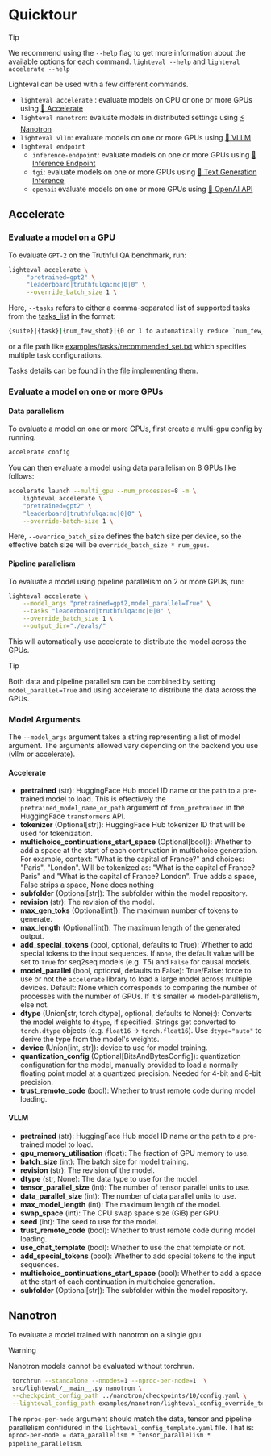# Quicktour


> [!TIP]
> We recommend using the `--help` flag to get more information about the
> available options for each command.
> `lighteval --help` and `lighteval accelerate --help`

Lighteval can be used with a few different commands.

- `lighteval accelerate` : evaluate models on CPU or one or more GPUs using [🤗
  Accelerate](https://github.com/huggingface/accelerate)
- `lighteval nanotron`: evaluate models in distributed settings using [⚡️
  Nanotron](https://github.com/huggingface/nanotron)
- `lighteval vllm`: evaluate models on one or more GPUs using [🚀
  VLLM](https://github.com/vllm-project/vllm)
- `lighteval endpoint`
    - `inference-endpoint`: evaluate models on one or more GPUs using [🔗
  Inference Endpoint](https://huggingface.co/inference-endpoints/dedicated)
    - `tgi`: evaluate models on one or more GPUs using [🔗 Text Generation Inference](https://huggingface.co/docs/text-generation-inference/en/index)
    - `openai`: evaluate models on one or more GPUs using [🔗 OpenAI API](https://platform.openai.com/)

## Accelerate

### Evaluate a model on a GPU

To evaluate `GPT-2` on the Truthful QA benchmark, run:

```bash
lighteval accelerate \
     "pretrained=gpt2" \
     "leaderboard|truthfulqa:mc|0|0" \
     --override_batch_size 1 \
```

Here, `--tasks` refers to either a comma-separated list of supported tasks from
the [tasks_list](available-tasks) in the format:

```bash
{suite}|{task}|{num_few_shot}|{0 or 1 to automatically reduce `num_few_shot` if prompt is too long}
```

or a file path like
[examples/tasks/recommended_set.txt](https://github.com/huggingface/lighteval/blob/main/examples/tasks/recommended_set.txt)
which specifies multiple task configurations.

Tasks details can be found in the
[file](https://github.com/huggingface/lighteval/blob/main/src/lighteval/tasks/default_tasks.py)
implementing them.

### Evaluate a model on one or more GPUs

#### Data parallelism

To evaluate a model on one or more GPUs, first create a multi-gpu config by running.

```bash
accelerate config
```

You can then evaluate a model using data parallelism on 8 GPUs like follows:

```bash
accelerate launch --multi_gpu --num_processes=8 -m \
    lighteval accelerate \
    "pretrained=gpt2" \
    "leaderboard|truthfulqa:mc|0|0" \
    --override-batch-size 1 \
```

Here, `--override_batch_size` defines the batch size per device, so the effective
batch size will be `override_batch_size * num_gpus`.

#### Pipeline parallelism

To evaluate a model using pipeline parallelism on 2 or more GPUs, run:

```bash
lighteval accelerate \
    --model_args "pretrained=gpt2,model_parallel=True" \
    --tasks "leaderboard|truthfulqa:mc|0|0" \
    --override_batch_size 1 \
    --output_dir="./evals/"
```

This will automatically use accelerate to distribute the model across the GPUs.

> [!TIP]
> Both data and pipeline parallelism can be combined by setting
> `model_parallel=True` and using accelerate to distribute the data across the
GPUs.

### Model Arguments

The `--model_args` argument takes a string representing a list of model
argument. The arguments allowed vary depending on the backend you use (vllm or
accelerate).

#### Accelerate

- **pretrained** (str):
    HuggingFace Hub model ID name or the path to a pre-trained
    model to load. This is effectively the `pretrained_model_name_or_path`
    argument of `from_pretrained` in the HuggingFace `transformers` API.
- **tokenizer** (Optional[str]): HuggingFace Hub tokenizer ID that will be
    used for tokenization.
- **multichoice_continuations_start_space** (Optional[bool]): Whether to add a
    space at the start of each continuation in multichoice generation.
    For example, context: "What is the capital of France?" and choices: "Paris", "London".
    Will be tokenized as: "What is the capital of France? Paris" and "What is the capital of France? London".
    True adds a space, False strips a space, None does nothing
- **subfolder** (Optional[str]): The subfolder within the model repository.
- **revision** (str): The revision of the model.
- **max_gen_toks** (Optional[int]): The maximum number of tokens to generate.
- **max_length** (Optional[int]): The maximum length of the generated output.
- **add_special_tokens** (bool, optional, defaults to True): Whether to add special tokens to the input sequences.
   If `None`, the default value will be set to `True` for seq2seq models (e.g. T5) and
    `False` for causal models.
- **model_parallel** (bool, optional, defaults to False):
    True/False: force to use or not the `accelerate` library to load a large
    model across multiple devices.
    Default: None which corresponds to comparing the number of processes with
        the number of GPUs. If it's smaller => model-parallelism, else not.
- **dtype** (Union[str, torch.dtype], optional, defaults to None):):
    Converts the model weights to `dtype`, if specified. Strings get
    converted to `torch.dtype` objects (e.g. `float16` -> `torch.float16`).
    Use `dtype="auto"` to derive the type from the model's weights.
- **device** (Union[int, str]): device to use for model training.
- **quantization_config** (Optional[BitsAndBytesConfig]): quantization
    configuration for the model, manually provided to load a normally floating point
    model at a quantized precision. Needed for 4-bit and 8-bit precision.
- **trust_remote_code** (bool): Whether to trust remote code during model
    loading.

#### VLLM

- **pretrained** (str): HuggingFace Hub model ID name or the path to a pre-trained model to load.
- **gpu_memory_utilisation** (float): The fraction of GPU memory to use.
- **batch_size** (int): The batch size for model training.
- **revision** (str): The revision of the model.
- **dtype** (str, None): The data type to use for the model.
- **tensor_parallel_size** (int): The number of tensor parallel units to use.
- **data_parallel_size** (int): The number of data parallel units to use.
- **max_model_length** (int): The maximum length of the model.
- **swap_space** (int): The CPU swap space size (GiB) per GPU.
- **seed** (int): The seed to use for the model.
- **trust_remote_code** (bool): Whether to trust remote code during model loading.
- **use_chat_template** (bool): Whether to use the chat template or not.
- **add_special_tokens** (bool): Whether to add special tokens to the input sequences.
- **multichoice_continuations_start_space** (bool): Whether to add a space at the start of each continuation in multichoice generation.
- **subfolder** (Optional[str]): The subfolder within the model repository.

## Nanotron

To evaluate a model trained with nanotron on a single gpu.

> [!WARNING]
> Nanotron models cannot be evaluated without torchrun.


```bash
 torchrun --standalone --nnodes=1 --nproc-per-node=1  \
 src/lighteval/__main__.py nanotron \
 --checkpoint_config_path ../nanotron/checkpoints/10/config.yaml \
 --lighteval_config_path examples/nanotron/lighteval_config_override_template.yaml
 ```

The `nproc-per-node` argument should match the data, tensor and pipeline
parallelism confidured in the `lighteval_config_template.yaml` file.
That is: `nproc-per-node = data_parallelism * tensor_parallelism *
pipeline_parallelism`.
